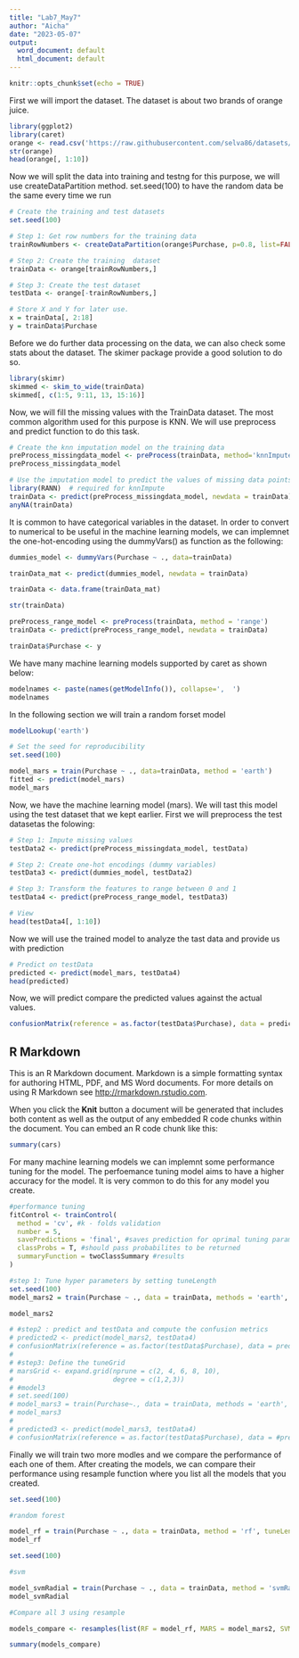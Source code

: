---
title: "Lab7_May7"
author: "Aicha"
date: "2023-05-07"
output:
  word_document: default
  html_document: default
---

```{r setup, include=FALSE}
knitr::opts_chunk$set(echo = TRUE)
```

First we will import the dataset. The dataset is about two brands of orange juice.

```{r}
library(ggplot2)
library(caret)
orange <- read.csv('https://raw.githubusercontent.com/selva86/datasets/master/orange_juice_withmissing.csv')
str(orange)
head(orange[, 1:10])

```

Now we will split the data into training and testng for this purpose, we will use createDataPartition method.
set.seed(100) to have the random data be the same every time we run

```{r}
# Create the training and test datasets
set.seed(100)

# Step 1: Get row numbers for the training data
trainRowNumbers <- createDataPartition(orange$Purchase, p=0.8, list=FALSE)

# Step 2: Create the training  dataset
trainData <- orange[trainRowNumbers,]

# Step 3: Create the test dataset
testData <- orange[-trainRowNumbers,]

# Store X and Y for later use.
x = trainData[, 2:18]
y = trainData$Purchase
```

Before we do further data processing on the data, we can also check some stats about the dataset. The skimer package provide a good solution to do so.

```{r}
library(skimr)
skimmed <- skim_to_wide(trainData)
skimmed[, c(1:5, 9:11, 13, 15:16)]

```

Now, we will fill the missing values with the TrainData dataset. The most common algorithm used for this purpose is KNN. We will use preprocess and predict function to do this task.

```{r}
# Create the knn imputation model on the training data
preProcess_missingdata_model <- preProcess(trainData, method='knnImpute')
preProcess_missingdata_model

# Use the imputation model to predict the values of missing data points
library(RANN)  # required for knnImpute
trainData <- predict(preProcess_missingdata_model, newdata = trainData)
anyNA(trainData)

```
It is common to have categorical variables in the dataset. In order to convert to numerical to be useful in the machine learning models, we can implemnet the one-hot-encoding using the dummyVars() as function as the following:

```{r}
dummies_model <- dummyVars(Purchase ~ ., data=trainData)

trainData_mat <- predict(dummies_model, newdata = trainData)

trainData <- data.frame(trainData_mat)

str(trainData)

```
```{r}
preProcess_range_model <- preProcess(trainData, method = 'range')
trainData <- predict(preProcess_range_model, newdata = trainData)

trainData$Purchase <- y
```

We have many machine learning models supported by caret as shown below:

```{r}
modelnames <- paste(names(getModelInfo()), collapse=',  ')
modelnames

```
In the following section we will train a random forset model

```{r}
modelLookup('earth')
```
```{r}
# Set the seed for reproducibility
set.seed(100)

model_mars = train(Purchase ~ ., data=trainData, method = 'earth')
fitted <- predict(model_mars)
model_mars

```
Now, we have the machine learning model (mars). We will tast this model using the test dataset that we kept earlier. First we will preprocess the test datasetas the folowing:

```{r}
# Step 1: Impute missing values 
testData2 <- predict(preProcess_missingdata_model, testData)  

# Step 2: Create one-hot encodings (dummy variables)
testData3 <- predict(dummies_model, testData2)

# Step 3: Transform the features to range between 0 and 1
testData4 <- predict(preProcess_range_model, testData3)

# View
head(testData4[, 1:10])

```

Now we will use the trained model to analyze the tast data and provide us with prediction

```{r}
# Predict on testData
predicted <- predict(model_mars, testData4)
head(predicted)

```

Now, we will predict compare the predicted values against the actual values.

```{r}
confusionMatrix(reference = as.factor(testData$Purchase), data = predicted, mode = 'everything', positive = 'MM')
```

## R Markdown

This is an R Markdown document. Markdown is a simple formatting syntax for authoring HTML, PDF, and MS Word documents. For more details on using R Markdown see <http://rmarkdown.rstudio.com>.

When you click the **Knit** button a document will be generated that includes both content as well as the output of any embedded R code chunks within the document. You can embed an R code chunk like this:

```{r cars}
summary(cars)
```
For many machine learning models we can implemnt some performance tuning for the model. The perfoemance tuning model aims to have a higher accuracy for the model. It is very common to do this for any model you create.

```{r}
#performance tuning
fitControl <- trainControl(
  method = 'cv', #k - folds validation
  number = 5,
  savePredictions = 'final', #saves prediction for oprimal tuning parameters
  classProbs = T, #should pass probabilites to be returned
  summaryFunction = twoClassSummary #results
)

#step 1: Tune hyper parameters by setting tuneLength
set.seed(100)
model_mars2 = train(Purchase ~ ., data = trainData, methods = 'earth', tuneLength = 5, metrics = 'ROC', trControl = fitControl)

model_mars2

# #step2 : predict and testData and compute the confusion metrics
# predicted2 <- predict(model_mars2, testData4)
# confusionMatrix(reference = as.factor(testData$Purchase), data = predicted2, mode = 'everything', positve = 'MM')
# 
# #step3: Define the tuneGrid
# marsGrid <- expand.grid(nprune = c(2, 4, 6, 8, 10),
#                         degree = c(1,2,3))
# #model3
# set.seed(100)
# model_mars3 = train(Purchase~., data = trainData, methods = 'earth', tuneGrid = marsGrid, metrics = 'ROC', trControl = fitControl)
# model_mars3
# 
# predicted3 <- predict(model_mars3, testData4)
# confusionMatrix(reference = as.factor(testData$Purchase), data = #predicted3, mode = 'everything', positve = 'MM')
```

Finally we will train two more modles and we compare the performance of each one of them. 
After creating the models, we can compare their performance using resample function where you list all the models that you created.

```{r}
set.seed(100)

#random forest

model_rf = train(Purchase ~ ., data = trainData, method = 'rf', tuneLength = 5, trControl = fitControl)
model_rf 

set.seed(100)

#svm

model_svmRadial = train(Purchase ~ ., data = trainData, method = 'svmRadial', tuneLength = 15, trControl = fitControl)
model_svmRadial

#Compare all 3 using resample

models_compare <- resamples(list(RF = model_rf, MARS = model_mars2, SVM = model_svmRadial))

summary(models_compare)
```

